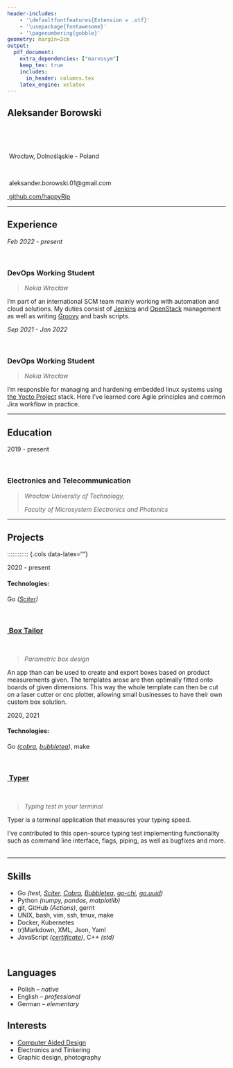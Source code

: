 ```yaml
---
header-includes:
    - '\defaultfontfeatures{Extension = .otf}'
    - '\usepackage{fontawesome}'
    - '\pagenumbering{gobble}'
geometry: margin=2cm
output:
  pdf_document: 
    extra_dependencies: ["marvosym"]
    keep_tex: true
    includes:
      in_header: columns.tex
    latex_engine: xelatex
---
```


:::::: {.cols data-latex=""}

::: {.col data-latex="{0.4\textwidth}"}
#  Aleksander Borowski

:::

::: {.col data-latex="{0.2\textwidth}"}
\ 
:::

::: {.col data-latex="{0.4\textwidth}"}
\flushright{\textbf{Devops developer}}
:::

::::::

:::::: {.cols data-latex=""}

::: {.col data-latex="{0.4\textwidth}"}
\Telefon \ \emph{Given upon request}

\faHome \ Wrocław, Dolnośląskie - Poland
\ \
:::

::: {.col data-latex="{0.2\textwidth}"}
\ 
:::

::: {.col data-latex="{0.4\textwidth}"}
\Letter \ aleksander.borowski.01@gmail.com

[\faGithub \ github.com/happyRip](https://github.com/happyRip){target="_blank"}
\ \
:::

::::::

---

## Experience

:::::: {.cols data-latex=""}

::: {.col data-latex="{0.2\textwidth}"}
*Feb 2022 - present*
:::

::: {.col data-latex="{0.05\textwidth}"}
\ 
:::

::: {.col data-latex="{0.75\textwidth}"}
### DevOps Working Student

> *Nokia Wrocław*

I'm part of an international SCM team mainly working with automation and cloud solutions.
My duties consist of [Jenkins](https://www.jenkins.io) and [OpenStack](https://www.openstack.org/)
management as well as writing [Groovy](https://groovy-lang.org/) and bash scripts.
\ \
:::

::::::

:::::: {.cols data-latex=""}

::: {.col data-latex="{0.2\textwidth}"}
*Sep 2021 - Jan 2022*
:::

::: {.col data-latex="{0.05\textwidth}"}
\ 
:::

::: {.col data-latex="{0.75\textwidth}"}
### DevOps Working Student

> *Nokia Wrocław*

I'm responsble for managing and hardening embedded linux systems using
[the&nbsp;Yocto&nbsp;Project](https://www.yoctoproject.org/) stack.
Here I've learned core Agile principles and common Jira workflow in practice.
\ \
:::

::::::

---

## Education

:::::: {.cols data-latex=""}

::: {.col data-latex="{0.2\textwidth}"}
2019 - present
:::

::: {.col data-latex="{0.05\textwidth}"}
\ 
:::

::: {.col data-latex="{0.75\textwidth}"}
### Electronics and Telecommunication

> *Wrocław University of Technology,*
>
> *Faculty of Microsystem Electronics and Photonics*
\ \
:::

::::::

---

## Projects

:::::::::::: {.cols data-latex=""}

::::::::: {.col data-latex="{0.2\textwidth}"}
2020 - present

#### Technologies:

Go *([Sciter](https://sciter.com/))*
:::::::::

::::::::: {.col data-latex="{0.05\textwidth}"}
\ 
:::::::::

::::::::: {.col data-latex="{0.75\textwidth}"}

:::::: {.cols data-latex=""}
::: {.col data-latex="{0.4\textwidth}"}
### [\faGithub \ Box Tailor](https://github.com/happyRip/Box-Tailor-Go)
:::

::: {.col data-latex="{0.05\textwidth}"}
\ 
:::

::: {.col data-latex="{0.55\textwidth}"}
> *Parametric box design*
:::
::::::

\qquad An app than can be used to create and export boxes based on product measurements given. The templates arose are then optimally fitted onto boards of given dimensions. This way the whole template can then be cut on a laser cutter or cnc plotter, allowing small businesses to have their own custom box solution.
\ \
::::::::::::

:::::::::::: {.cols data-latex=""}

::::::::: {.col data-latex="{0.2\textwidth}"}
2020, 2021

#### Technologies:

Go *([cobra](https://github.com/spf13/cobra), [bubbletea](https://github.com/charmbracelet/bubbletea))*,
make
:::::::::

::::::::: {.col data-latex="{0.05\textwidth}"}
\ 
:::::::::

::::::::: {.col data-latex="{0.75\textwidth}"}

:::::: {.cols data-latex=""}

::: {.col data-latex="{0.4\textwidth}"}
### [\faGithub \ Typer](https://github.com/maaslalani/typer)
:::

::: {.col data-latex="{0.05\textwidth}"}
\ 
:::

::: {.col data-latex="{0.55\textwidth}"}
> *Typing test in your terminal*
:::

::::::

\qquad Typer is a terminal application that measures your typing speed.

I've contributed to this open-source typing test implementing functionality such as command line interface, flags, piping, as well as bugfixes and more.
\ \
:::::::::

::::::::::::

---

:::::: {.cols data-latex=""}

::: {.col data-latex="{0.47\textwidth}"}
## Skills

- Go *(test, [Sciter,](https://sciter.com/) [Cobra](https://github.com/spf13/cobra), [Bubbletea,](https://github.com/charmbracelet/bubbletea) [go-chi](https://github.com/go-chi/chi), [go.uuid](https://github.com/satori/go.uuid))*
- Python *(numpy, pandas, matplotlib)*
- git, GitHub *(Actions)*, gerrit
- UNIX, bash, vim, ssh, tmux, make
- Docker, Kubernetes
- (r)Markdown, XML, Json, Yaml
- JavaScript *([certificate](https://www.freecodecamp.org/certification/happyrip/javascript-algorithms-and-data-structures))*, C++ *(std)*
\ \
:::

::: {.col data-latex="{0.13\textwidth}"}
\ 
:::

::: {.col data-latex="{0.4\textwidth}"}
## Languages

- Polish – *native*
- English – *professional*
- German – *elementary*

## Interests

- [Computer Aided Design](https://en.wikipedia.org/wiki/Computer-aided_design)
- Electronics and Tinkering
- Graphic design, photography
:::

::::::
